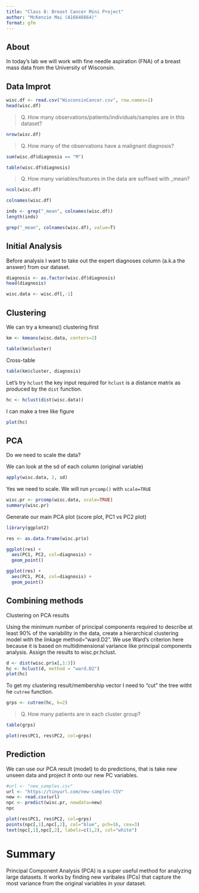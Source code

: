 ```yaml
---
title: "Class 8: Breast Cancer Mini Project"
author: "McKenzie Mai (A16646664)"
format: gfm
---
```


## About

In today's lab we will work with fine needle aspiration (FNA) of a breast mass data from the University of Wisconsin.

## Data Improt

```r
wisc.df <- read.csv("WisconsinCancer.csv", row.names=1)
head(wisc.df)
```

>Q. How many observations/patients/individuals/samples are in this dataset?

```r
nrow(wisc.df)
```

> Q. How many of the observations have a malignant diagnosis?

```r
sum(wisc.df$diagnosis == "M")
```

```r
table(wisc.df$diagnosis)
```

> Q. How many variables/features in the data are suffixed with _mean?

```r
ncol(wisc.df)
```
```r
colnames(wisc.df)
```

```r
inds <- grep("_mean", colnames(wisc.df))
length(inds)
```
```r
grep("_mean", colnames(wisc.df), value=T)
```


## Initial Analysis

Before analysis I want to take out the expert diagnoses column (a.k.a the answer) from our dataset.

```r
diagnosis <- as.factor(wisc.df$diagnosis)
head(diagnosis)
```
```r
wisc.data <- wisc.df[,-1]
```





## Clustering

We can try a kmeans() clustering first


```r
km <- kmeans(wisc.data, centers=2)
```



```r
table(km$cluster)
```
Cross-table

```r
table(km$cluster, diagnosis)
```

Let's try `hclust` the key input required for `hclust` is a distance matrix as produced by the `dist` function.

```r
hc <- hclust(dist(wisc.data))
```


I can make a tree like figure

```r
plot(hc)
```

## PCA

Do we need to scale the data?

We can look at the sd of each column (original variable)
```r
apply(wisc.data, 2, sd)
```

Yes we need to scale. We will run `prcomp()` with `scale=TRUE`

```r
wisc.pr <- prcomp(wisc.data, scale=TRUE)
summary(wisc.pr)
```


Generate our main PCA plot (score plot, PC1 vs PC2 plot)

```r
library(ggplot2)

res <- as.data.frame(wisc.pr$x)
```


```r
ggplot(res) + 
  aes(PC1, PC2, col=diagnosis) + 
  geom_point()
```


```r
ggplot(res) +
  aes(PC1, PC4, col=diagnosis) +
  geom_point()
```


## Combining methods

Clustering on PCA results

Using the minimum number of principal components required to describe at least 90% of the variability in the data, create a hierarchical clustering model with the linkage method="ward.D2". We use Ward’s criterion here because it is based on multidimensional variance like principal components analysis. Assign the results to wisc.pr.hclust.

```r
d <- dist(wisc.pr$x[,1:3])
hc <- hclust(d, method = "ward.D2")
plot(hc)
```

To get my clustering result/membership vector I need to "cut" the tree witht he `cutree` function.

```r
grps <- cutree(hc, k=2)
```

> Q. How many patients are in each cluster group?

```r
table(grps)
```

```r
plot(res$PC1, res$PC2, col=grps)
```


## Prediction

We can use our PCA result (model) to do predictions, that is take new unseen data and project it onto our new PC variables.

```r
#url <- "new_samples.csv"
url <- "https://tinyurl.com/new-samples-CSV"
new <- read.csv(url)
npc <- predict(wisc.pr, newdata=new)
npc
```

```r
plot(res$PC1, res$PC2, col=grps)
points(npc[,1],npc[,2], col="blue", pch=16, cex=3)
text(npc[,1],npc[,2], labels=c(1,2), col="white")
```

# Summary

Principal Component Analysis (PCA) is a super useful method for analyzing large datasets. It works by finding new varibales (PCs) that capture the most variance from the original variables in your dataset.
